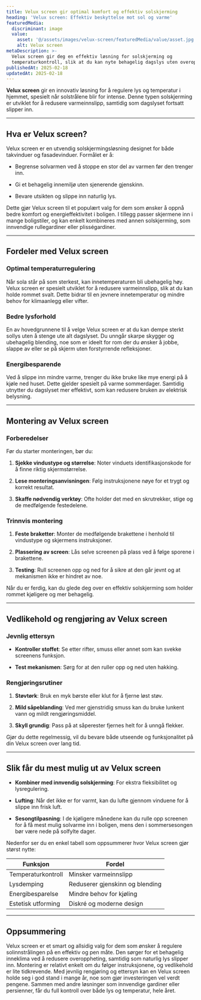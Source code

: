 ```yaml
---
title: Velux screen gir optimal komfort og effektiv solskjerming
heading: 'Velux screen: Effektiv beskyttelse mot sol og varme'
featuredMedia:
  discriminant: image
  value:
    asset: '@/assets/images/velux-screen/featuredMedia/value/asset.jpg'
    alt: Velux screen
metaDescription: >-
  Velux screen gir deg en effektiv løsning for solskjerming og
  temperaturkontroll, slik at du kan nyte behagelig dagslys uten overoppheting.
publishedAt: 2025-02-18
updatedAt: 2025-02-18
---
```

**Velux screen** gir en innovativ løsning for å regulere lys og temperatur i hjemmet, spesielt når solstrålene blir for intense. Denne typen solskjerming er utviklet for å redusere varmeinnslipp, samtidig som dagslyset fortsatt slipper inn.&#x20;

---

## Hva er Velux screen?

Velux screen er en utvendig solskjermingsløsning designet for både takvinduer og fasadevinduer. Formålet er å:

* Begrense solvarmen ved å stoppe en stor del av varmen før den trenger inn.

* Gi et behagelig innemiljø uten sjenerende gjenskinn.

* Bevare utsikten og slippe inn naturlig lys.

Dette gjør Velux screen til et populært valg for dem som ønsker å oppnå bedre komfort og energieffektivitet i boligen. I tillegg passer skjermene inn i mange boligstiler, og kan enkelt kombineres med annen solskjerming, som innvendige rullegardiner eller plisségardiner.

---

## Fordeler med Velux screen

### Optimal temperaturregulering

Når sola står på som sterkest, kan innetemperaturen bli ubehagelig høy. Velux screen er spesielt utviklet for å redusere varmeinnslipp, slik at du kan holde rommet svalt. Dette bidrar til en jevnere innetemperatur og mindre behov for klimaanlegg eller vifter.

### Bedre lysforhold

En av hovedgrunnene til å velge Velux screen er at du kan dempe sterkt sollys uten å stenge ute alt dagslyset. Du unngår skarpe skygger og ubehagelig blending, noe som er ideelt for rom der du ønsker å jobbe, slappe av eller se på skjerm uten forstyrrende refleksjoner.

### Energibesparende

Ved å slippe inn mindre varme, trenger du ikke bruke like mye energi på å kjøle ned huset. Dette gjelder spesielt på varme sommerdager. Samtidig utnytter du dagslyset mer effektivt, som kan redusere bruken av elektrisk belysning.

---

## Montering av Velux screen

### Forberedelser

Før du starter monteringen, bør du:

1. **Sjekke vindustype og størrelse**: Noter vinduets identifikasjonskode for å finne riktig skjermstørrelse.

2. **Lese monteringsanvisningen**: Følg instruksjonene nøye for et trygt og korrekt resultat.

3. **Skaffe nødvendig verktøy**: Ofte holder det med en skrutrekker, stige og de medfølgende festedelene.

### Trinnvis montering

1. **Feste braketter**: Monter de medfølgende brakettene i henhold til vindustype og skjermens instruksjoner.

2. **Plassering av screen**: Lås selve screenen på plass ved å følge sporene i brakettene.

3. **Testing**: Rull screenen opp og ned for å sikre at den går jevnt og at mekanismen ikke er hindret av noe.

Når du er ferdig, kan du glede deg over en effektiv solskjerming som holder rommet kjøligere og mer behagelig.

---

## Vedlikehold og rengjøring av Velux screen

### Jevnlig ettersyn

* **Kontroller stoffet**: Se etter rifter, smuss eller annet som kan svekke screenens funksjon.

* **Test mekanismen**: Sørg for at den ruller opp og ned uten hakking.

### Rengjøringsrutiner

1. **Støvtørk**: Bruk en myk børste eller klut for å fjerne løst støv.

2. **Mild såpeblanding**: Ved mer gjenstridig smuss kan du bruke lunkent vann og mildt rengjøringsmiddel.

3. **Skyll grundig**: Pass på at såperester fjernes helt for å unngå flekker.

Gjør du dette regelmessig, vil du bevare både utseende og funksjonalitet på din Velux screen over lang tid.

---

## Slik får du mest mulig ut av Velux screen

* **Kombiner med innvendig solskjerming**: For ekstra fleksibilitet og lysregulering.

* **Lufting**: Når det ikke er for varmt, kan du lufte gjennom vinduene for å slippe inn frisk luft.

* **Sesongtilpasning**: I de kjøligere månedene kan du rulle opp screenen for å få mest mulig solvarme inn i boligen, mens den i sommersesongen bør være nede på solfylte dager.

Nedenfor ser du en enkel tabell som oppsummerer hvor Velux screen gjør størst nytte:

| **Funksjon**       | **Fordel**                      |
| ------------------ | ------------------------------- |
| Temperaturkontroll | Minsker varmeinnslipp           |
| Lysdemping         | Reduserer gjenskinn og blending |
| Energibesparelse   | Mindre behov for kjøling        |
| Estetisk utforming | Diskré og moderne design        |

---

## Oppsummering

Velux screen er et smart og allsidig valg for dem som ønsker å regulere solinnstrålingen på en effektiv og pen måte. Den sørger for et behagelig inneklima ved å redusere overoppheting, samtidig som naturlig lys slipper inn. Montering er relativt enkelt om du følger instruksjonene, og vedlikehold er lite tidkrevende. Med jevnlig rengjøring og ettersyn kan en Velux screen holde seg i god stand i mange år, noe som gjør investeringen vel verdt pengene. Sammen med andre løsninger som innvendige gardiner eller persienner, får du full kontroll over både lys og temperatur, hele året.
